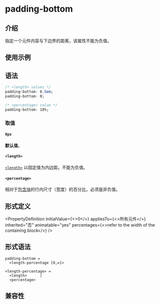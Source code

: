 # padding-bottom

## 介绍

指定一个元件内容与下边界的距离，该属性不能为负值。

## 使用示例


<Go
  example="css-api"
  defaultFile="src/padding-bottom/App.tsx"
  img="/assets/doc/css/padding-bottom.jpg"
  entry="src/padding-bottom"
  defaultEntryFile="dist/padding-bottom.lynx.bundle"
/>

## 语法

```css
/* <length> values */
padding-bottom: 0.5em;
padding-bottom: 0;

/* <percentage> value */
padding-bottom: 10%;
```

### 取值

#### `0px`

**默认值**。

#### `<length>`

[`<length>`](api/css/data-type/length.mdx) 以固定值为内边距。不能为负值。

#### `<percentage>`

相对于[包含块](https://developer.mozilla.org/zh-CN/docs/Web/CSS/Containing_block)的行内尺寸（宽度）的百分比。必须是非负值。

## 形式定义


<PropertyDefinition
  initialValue={<>0</>}
  appliesTo={<>所有元件</>}
  inherited="否"
  animatable="yes"
  percentages={<>refer to the width of the containing block</>}
/>

## 形式语法

```
padding-bottom =
  <length-percentage [0,∞]>

<length-percentage> =
  <length>      |
  <percentage>
```

## 兼容性


<LegacyCompatTable metadata="css/properties/padding-bottom" />
